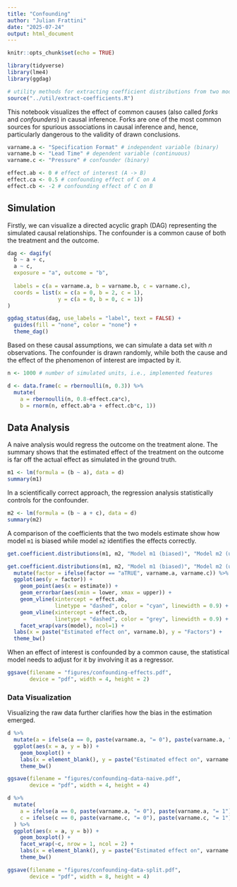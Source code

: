 ```yaml
---
title: "Confounding"
author: "Julian Frattini"
date: "2025-07-24"
output: html_document
---
```


```r
knitr::opts_chunk$set(echo = TRUE)

library(tidyverse)
library(lme4)
library(ggdag)

# utility methods for extracting coefficient distributions from two models
source("../util/extract-coefficients.R")
```

This notebook visualizes the effect of common causes (also called *forks* and *confounders*) in causal inference.
Forks are one of the most common sources for spurious associations in causal inference and, hence, particularly dangerous to the validity of drawn conclusions.

```r
varname.a <- "Specification Format" # independent variable (binary)
varname.b <- "Lead Time" # dependent variable (continuous)
varname.c <- "Pressure" # confounder (binary)

effect.ab <- 0 # effect of interest (A -> B)
effect.ca <- 0.5 # confounding effect of C on A
effect.cb <- -2 # confounding effect of C on B
```

## Simulation

Firstly, we can visualize a directed acyclic graph (DAG) representing the simulated causal relationships.
The confounder is a common cause of both the treatment and the outcome.

```r
dag <- dagify(
  b ~ a + c,
  a ~ c,
  exposure = "a", outcome = "b",
  
  labels = c(a = varname.a, b = varname.b, c = varname.c),
  coords = list(x = c(a = 0, b = 2, c = 1), 
                y = c(a = 0, b = 0, c = 1))
)

ggdag_status(dag, use_labels = "label", text = FALSE) +
  guides(fill = "none", color = "none") + 
  theme_dag()
```

Based on these causal assumptions, we can simulate a data set with $n$ observations.
The confounder is drawn randomly, while both the cause and the effect of the phenomenon of interest are impacted by it.

```r
n <- 1000 # number of simulated units, i.e., implemented features

d <- data.frame(c = rbernoulli(n, 0.3)) %>% 
  mutate(
    a = rbernoulli(n, 0.8-effect.ca*c),
    b = rnorm(n, effect.ab*a + effect.cb*c, 1))
```

## Data Analysis

A naive analysis would regress the outcome on the treatment alone.
The summary shows that the estimated effect of the treatment on the outcome is far off the actual effect as simulated in the ground truth.

```r
m1 <- lm(formula = (b ~ a), data = d)
summary(m1)
```

In a scientifically correct approach, the regression analysis statistically controls for the confounder.

```r
m2 <- lm(formula = (b ~ a + c), data = d)
summary(m2)
```

A comparison of the coefficients that the two models estimate show how model `m1` is biased while model `m2` identifies the effects correctly.

```r
get.coefficient.distributions(m1, m2, "Model m1 (biased)", "Model m2 (unbiased)")
```


```r
get.coefficient.distributions(m1, m2, "Model m1 (biased)", "Model m2 (unbiased)") %>% 
  mutate(factor = ifelse(factor == "aTRUE", varname.a, varname.c)) %>% 
  ggplot(aes(y = factor)) +
    geom_point(aes(x = estimate)) +
    geom_errorbar(aes(xmin = lower, xmax = upper)) +
    geom_vline(xintercept = effect.ab,
               linetype = "dashed", color = "cyan", linewidth = 0.9) +
    geom_vline(xintercept = effect.cb,
               linetype = "dashed", color = "grey", linewidth = 0.9) +
    facet_wrap(vars(model), ncol=1) +
  labs(x = paste("Estimated effect on", varname.b), y = "Factors") +
  theme_bw()
```

When an effect of interest is confounded by a common cause, the statistical model needs to adjust for it by involving it as a regressor.

```r
ggsave(filename = "figures/confounding-effects.pdf", 
       device = "pdf", width = 4, height = 2)
```

### Data Visualization

Visualizing the raw data further clarifies how the bias in the estimation emerged.

```r
d %>% 
  mutate(a = ifelse(a == 0, paste(varname.a, "= 0"), paste(varname.a, "= 1"))) %>% 
  ggplot(aes(x = a, y = b)) +
    geom_boxplot() +
    labs(x = element_blank(), y = paste("Estimated effect on", varname.b)) +
    theme_bw()

ggsave(filename = "figures/confounding-data-naive.pdf", 
       device = "pdf", width = 4, height = 4)
```

```r
d %>% 
  mutate(
    a = ifelse(a == 0, paste(varname.a, "= 0"), paste(varname.a, "= 1")),
    c = ifelse(c == 0, paste(varname.c, "= 0"), paste(varname.c, "= 1"))
  ) %>% 
  ggplot(aes(x = a, y = b)) +
    geom_boxplot() +
    facet_wrap(~c, nrow = 1, ncol = 2) +
    labs(x = element_blank(), y = paste("Estimated effect on", varname.b)) +
    theme_bw()

ggsave(filename = "figures/confounding-data-split.pdf", 
       device = "pdf", width = 8, height = 4)
```
